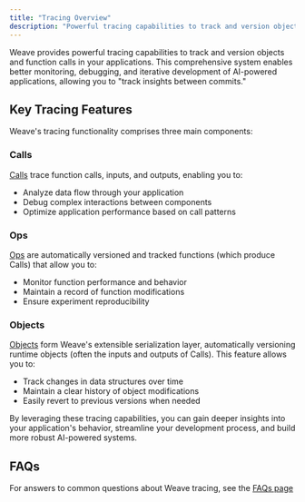 ```yaml
---
title: "Tracing Overview"
description: "Powerful tracing capabilities to track and version objects and function calls"
---
```


Weave provides powerful tracing capabilities to track and version objects and function calls in your applications. This comprehensive system enables better monitoring, debugging, and iterative development of AI-powered applications, allowing you to "track insights between commits."

## Key Tracing Features

Weave's tracing functionality comprises three main components:

### Calls

[Calls](/weave/guides/tracking/tracing) trace function calls, inputs, and outputs, enabling you to:

- Analyze data flow through your application
- Debug complex interactions between components
- Optimize application performance based on call patterns

### Ops

[Ops](/weave/guides/tracking/ops) are automatically versioned and tracked functions (which produce Calls) that allow you to:

- Monitor function performance and behavior
- Maintain a record of function modifications
- Ensure experiment reproducibility

### Objects

[Objects](/weave/guides/tracking/objects) form Weave's extensible serialization layer, automatically versioning runtime objects (often the inputs and outputs of Calls). This feature allows you to:

- Track changes in data structures over time
- Maintain a clear history of object modifications
- Easily revert to previous versions when needed

By leveraging these tracing capabilities, you can gain deeper insights into your application's behavior, streamline your development process, and build more robust AI-powered systems.

## FAQs

For answers to common questions about Weave tracing, see the [FAQs page](/weave/guides/tracking/faqs)
